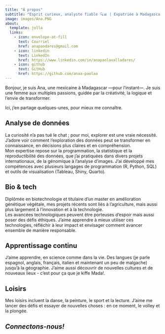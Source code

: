 ```yaml
---
title: "À propos"
subtitle: "Esprit curieux, analyste fiable 🔍📊 | Expatriée à Madagascar 🇲🇬"
image: images/Ana.PNG
about:
  template: jolla
  links:
    - icon: envelope-at-fill
      text: Courriel
      href: anapaodares@gmail.com
    - icon: linkedin
      text: LinkedIn
      href: https://www.linkedin.com/in/anapaolavalladares/
    - icon: github
      text: GitHub
      href: https://github.com/anaa-paolaa
---
```


Bonjour, je suis Ana, une mexicaine à Madagascar —pour l’instant—. Je suis une femme aux multiples passions, guidée par la créativité, la logique et l’envie de transformer.\

Ici, j’en partage quelques-unes, pour mieux me connaître.

::: panel-tabset
## **Analyse de données**

La curiosité n’a pas tué le chat ; pour moi, explorer est une vraie nécessité. J’adore voir comment l’exploration des données peut se transformer en connaissance, en décisions plus claires et en compréhension.\
Mon expertise repose sur la programmation, la statistique et la reproductibilité des données, que j’ai pratiquées dans divers projets internationaux, de la génomique à l’analyse d’images. J’ai développé mes compétences avec plusieurs langages de programmation (R, Python, SQL) et outils de visualisation (Tableau, Shiny, Quarto).

## **Bio & tech**

Diplômée en biotechnologie et titulaire d’un master en amélioration génétique végétale, mes projets récents sont liés à l’agriculture, mais aussi plus largement à l’innovation et à la technologie.\
Les avancées technologiques peuvent être porteuses d’espoir mais aussi poser des défis éthiques. J’aime apprendre à mieux utiliser ces technologies, réfléchir à leur impact et envisager comment avancer ensemble de manière responsable.

## **Apprentissage continu**

J’aime apprendre, en science comme dans la vie. Des langues (je parle espagnol, anglais, français, italien et maintenant un peu de malgache) jusqu’à la géographie. J’aime aussi découvrir de nouvelles cultures et de nouveaux lieux - c'est pour ça que je kiffe Mada!.

## **Loisirs**

Mes loisirs incluent la danse, la peinture, le sport et la lecture. J’aime me lancer des défis et essayer de nouvelles choses : en ce moment, le volley et la plongée.
:::

## ***Connectons-nous!***
